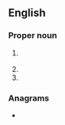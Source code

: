 {{wikipedia|WPA}}
==English==

===Proper noun===
{{head|en|proper noun}}
# {{lb|en|US}} {{io|lang=en|[[w:Works Progress Administration|Works Progress Administration]]}}
# {{io|lang=en|[[w:Wi-Fi Protected Access|Wi-Fi Protected Access]]}}
# {{io|lang=en|[[w:Woomera Prohibited Area|Woomera Prohibited Area]]}}

===Anagrams===
* {{anagrams|en|a=apw|APW|AWP|PWA|WAP|paw|wap}}
